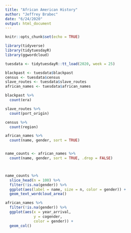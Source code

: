 ```yaml
---
title: "African American History"
author: "Jeffrey Brabec"
date: "6/24/2020"
output: html_document
---
```


```r
knitr::opts_chunk$set(echo = TRUE)
```

```r
library(tidyverse)
library(tidytuesdayR)
library(ggwordcloud)

tuesdata <- tidytuesdayR::tt_load(2020, week = 25)

blackpast <- tuesdata$blackpast
census <- tuesdata$census
slave_routes <- tuesdata$slave_routes
african_names <- tuesdata$african_names

```

```r
blackpast %>% 
  count(era)
```

```r
slave_routes %>% 
  count(port_origin)
```

```r
census %>% 
  count(region)
```

```r
african_names %>% 
  count(name, gender, sort = TRUE)


name_counts <- african_names %>% 
  count(name, gender, sort = TRUE, .drop = FALSE)



name_counts %>% 
  slice_head(n = 100) %>% 
  filter(!is.na(gender)) %>% 
  ggplot(aes(label = name, size = n, color = gender)) +
  geom_text_wordcloud_area()

african_names %>% 
  filter(!is.na(gender)) %>% 
  ggplot(aes(x = year_arrival, 
             y = cogender, 
             color = gender)) +
  geom_col()
```

